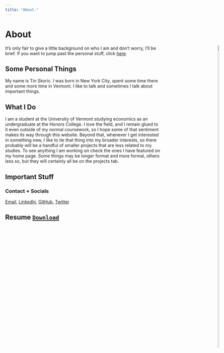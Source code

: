 ```yaml
---
title: "About."
---
```


# About

<div style="float:right; margin-right: -200px; margin-top: -15px">
![](/about/_index_files/Profile2.png){width=50% height=50%}
</div>It's only fair to give a little background on who I am and don't worry, I'll be brief. If you want to jump past the personal stuff, click <a href="#Important">here</a>.
</br>

## Some Personal Things

My name is Tin Skoric. I was born in New York City, spent some time there and some more time in Vermont. I like to talk and sometimes I talk about important things.

## What I Do

I am a student at the University of Vermont studying economics as an undergraduate at the Honors College. I love the field, and I remain glued to it even outside of my normal coursework, so I hope some of that sentiment makes its way through this website. Beyond that, whenever I get interested in something new, I like to tie that thing into my broader interests, so there probably will be a handful of smaller projects that are less related to my studies. To see anything I am working on check the ones I have featured on my home page. Some things may be longer format and more formal, others less so, but they will certainly all be on the projects tab.

<h2 id="Important">Important Stuff</h2>

### Contact + Socials

<a href = "mailto: tinskoric.work@gmail.com">Email</a>,
<a href="https://www.linkedin.com/in/tin-skoric-0b6679188" target="_blank">LinkedIn</a>,
<a href="https://github.com/tinskoric" target="_blank">GitHub</a>,
<a href="https://twitter.com/tinskoric" target="_blank">Twitter</a>

## Resume [``Download``](/about/Resume_files/Resume.pdf)